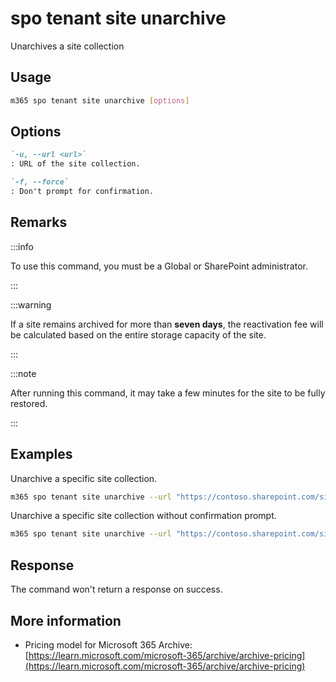 
# spo tenant site unarchive

Unarchives a site collection

## Usage

```sh
m365 spo tenant site unarchive [options]
```

## Options

```md definition-list
`-u, --url <url>`
: URL of the site collection.

`-f, --force`
: Don't prompt for confirmation.
```

<Global />

## Remarks

:::info

To use this command, you must be a Global or SharePoint administrator.

:::

:::warning

If a site remains archived for more than **seven days**, the reactivation fee will be calculated based on the entire storage capacity of the site.

:::

:::note

After running this command, it may take a few minutes for the site to be fully restored.

:::

## Examples

Unarchive a specific site collection.

```sh
m365 spo tenant site unarchive --url "https://contoso.sharepoint.com/sites/Marketing"
```

Unarchive a specific site collection without confirmation prompt.

```sh
m365 spo tenant site unarchive --url "https://contoso.sharepoint.com/sites/Marketing" --force
```

## Response

The command won't return a response on success.

## More information

- Pricing model for Microsoft 365 Archive: [https://learn.microsoft.com/microsoft-365/archive/archive-pricing](https://learn.microsoft.com/microsoft-365/archive/archive-pricing)
